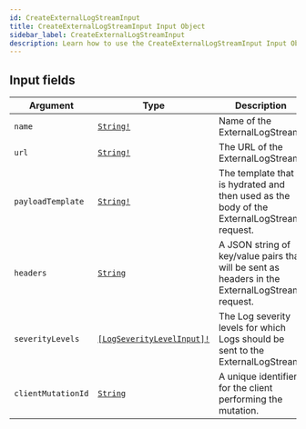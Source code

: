 ```yaml
---
id: CreateExternalLogStreamInput
title: CreateExternalLogStreamInput Input Object
sidebar_label: CreateExternalLogStreamInput
description: Learn how to use the CreateExternalLogStreamInput Input Object for Prismatic's API.
---
```


## Input fields

| Argument           | Type                                                                            | Description                                                                                     |
| ------------------ | ------------------------------------------------------------------------------- | ----------------------------------------------------------------------------------------------- |
| `name`             | [`String!`](api/schema/scalar/String.mdx)                                       | Name of the ExternalLogStream.                                                                  |
| `url`              | [`String!`](api/schema/scalar/String.mdx)                                       | The URL of the ExternalLogStream.                                                               |
| `payloadTemplate`  | [`String!`](api/schema/scalar/String.mdx)                                       | The template that is hydrated and then used as the body of the ExternalLogStream request.       |
| `headers`          | [`String`](api/schema/scalar/String.mdx)                                        | A JSON string of key/value pairs that will be sent as headers in the ExternalLogStream request. |
| `severityLevels`   | [`[LogSeverityLevelInput]!`](api/schema/input_object/LogSeverityLevelInput.mdx) | The Log severity levels for which Logs should be sent to the ExternalLogStream.                 |
| `clientMutationId` | [`String`](api/schema/scalar/String.mdx)                                        | A unique identifier for the client performing the mutation.                                     |
